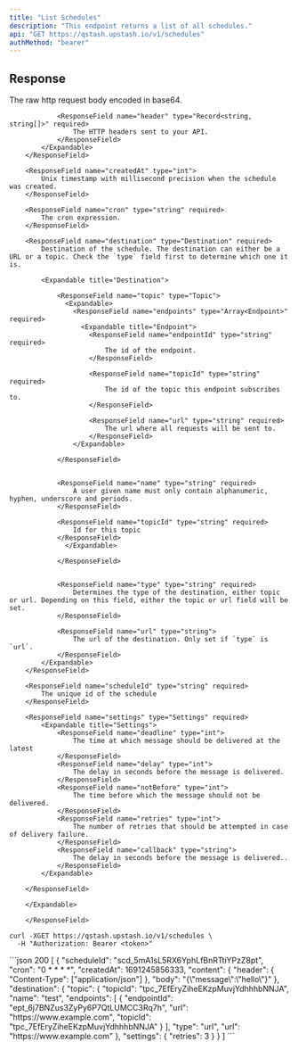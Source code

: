 ```yaml
---
title: "List Schedules"
description: "This endpoint returns a list of all schedules."
api: "GET https://qstash.upstash.io/v1/schedules"
authMethod: "bearer"
---
```


## Response

<ResponseField name="Schedules" type="Array<Schedule>" required>
    <Expandable title="Schedule">
        <ResponseField name="content" type="Content" rqeuired>
            <Expandable title="Content">
                <ResponseField name="body" type="Array<int>" required>
                    The raw http request body encoded in base64.
                </ResponseField>

                <ResponseField name="header" type="Record<string, string[]>" required>
                    The HTTP headers sent to your API.
                </ResponseField>
            </Expandable>
        </ResponseField>

        <ResponseField name="createdAt" type="int">
            Unix timestamp with millisecond precision when the schedule was created.
        </ResponseField>

        <ResponseField name="cron" type="string" required>
            The cron expression.
        </ResponseField>

        <ResponseField name="destination" type="Destination" required>
            Destination of the schedule. The destination can either be a URL or a topic. Check the `type` field first to determine which one it is.

            <Expandable title="Destination">

                <ResponseField name="topic" type="Topic">
                  <Expandable>
                    <ResponseField name="endpoints" type="Array<Endpoint>" required>
                      <Expandable title="Endpoint">
                        <ResponseField name="endpointId" type="string" required>
                            The id of the endpoint.
                        </ResponseField>

                        <ResponseField name="topicId" type="string" required>
                            The id of the topic this endpoint subscribes to.
                        </ResponseField>

                        <ResponseField name="url" type="string" required>
                            The url where all requests will be sent to.
                        </ResponseField>
                    </Expandable>

                </ResponseField>


                <ResponseField name="name" type="string" required>
                    A user given name must only contain alphanumeric, hyphen, underscore and periods.
                </ResponseField>

                <ResponseField name="topicId" type="string" required>
                    Id for this topic
                </ResponseField>
                  </Expandable>

                </ResponseField>


                <ResponseField name="type" type="string" required>
                    Determines the type of the destination, either topic or url. Depending on this field, either the topic or url field will be set.
                </ResponseField>

                <ResponseField name="url" type="string">
                    The url of the destination. Only set if `type` is `url`.
                </ResponseField>
            </Expandable>
        </ResponseField>

        <ResponseField name="scheduleId" type="string" required>
            The unique id of the schedule
        </ResponseField>

        <ResponseField name="settings" type="Settings" required>
            <Expandable title="Settings">
                <ResponseField name="deadline" type="int">
                    The time at which message should be delivered at the latest
                </ResponseField>
                <ResponseField name="delay" type="int">
                    The delay in seconds before the message is delivered.
                </ResponseField>
                <ResponseField name="notBefore" type="int">
                    The time before which the message should not be delivered.
                </ResponseField>
                <ResponseField name="retries" type="int">
                    The number of retries that should be attempted in case of delivery failure.
                </ResponseField>
                <ResponseField name="callback" type="string">
                    The delay in seconds before the message is delivered..
                </ResponseField>
            </Expandable>

        </ResponseField>

        </Expandable>

        </ResponseField>

<RequestExample>

```shell curl
curl -XGET https://qstash.upstash.io/v1/schedules \
  -H "Authorization: Bearer <token>"
```

</RequestExample>

<ResponseExample>
```json 200
[
  {
    "scheduleId": "scd_5mA1sL5RX6YphLfBnRTtiYPzZ8pt",
    "cron": "0 * * * *",
    "createdAt": 1691245856333,
    "content": {
      "header": {
        "Content-Type": ["application/json"]
      },
      "body": "{\"message\":\"hello\"}"
    },
    "destination": {
      "topic": {
        "topicId": "tpc_7EfEryZiheEKzpMuvjYdhhhbNNJA",
        "name": "test",
        "endpoints": [
          {
            "endpointId": "ept_6j7BNZus3ZyPy6P7QtLUMCC3Rq7h",
            "url": "https://www.example.com",
            "topicId": "tpc_7EfEryZiheEKzpMuvjYdhhhbNNJA"
          }
        ],
      "type": "url",
      "url": "https://www.example.com"
    },
    "settings": {
      "retries": 3
    }
  }
]
```
</ResponseExample>
